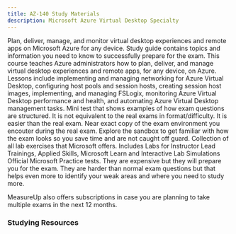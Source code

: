```yaml
---
title: AZ-140 Study Materials
description: Microsoft Azure Virtual Desktop Specialty
---
```


<LinkCard title="Explore additional resources below!" href="#studying-resources" />

<Card title="Get Started" icon="star"> 
  <LinkCard title="Exam AZ-140: Microsoft Azure Virtual Desktop Specialty" href="https://learn.microsoft.com/en-us/credentials/certifications/azure-virtual-desktop-specialty/?WT.mc_id=studentamb_165290" target="_blank"/>
      Plan, deliver, manage, and monitor virtual desktop experiences and remote apps on Microsoft Azure for any device.
  <LinkCard title="AZ-140 Study Guide" href="https://learn.microsoft.com/credentials/certifications/resources/study-guides/az-140WT.mc_id=studentamb_165290" target="_blank"/>
      Study guide contains topics and information you need to know to successfully prepare for the exam. 
  <LinkCard title="Microsoft Learn" href="https://learn.microsoft.com/en-us/training/courses/az-140t00?WT.mc_id=studentamb_165290#course-syllabus" target="_blank"/>
      This course teaches Azure administrators how to plan, deliver, and manage virtual desktop experiences and remote apps, for any device, on Azure. Lessons include implementing and managing networking for Azure Virtual Desktop, configuring host pools and session hosts, creating session host images, implementing, and managing FSLogix, monitoring Azure Virtual Desktop performance and health, and automating Azure Virtual Desktop management tasks.
  <LinkCard title="Practice Assessment" href="https://learn.microsoft.com/certifications/exams/az-140/practice/assessment?assessment-type=practice&assessmentId=69&WT.mc_id=studentamb_165290" target="_blank"/>
      Mini test that shows examples of how exam questions are structured. It is not equivalent to the real exams in format/difficulty. It is easier than the real exam.
  <LinkCard title="Exam Sandbox" href="https://aka.ms/examdemo" target="_blank"/>
      Near exact copy of the exam environment you encouter during the real exam. Explore the sandbox to get familiar with how the exam looks so you save time and are not caught off guard. 
  <LinkCard title="Exam Labs" href="https://certs.msfthub.wiki/labs/az-140labs" target="_blank"/>
      Collection of all lab exercises that Microsoft offers. Includes Labs for Instructor Lead Trainings, Applied Skills, Microsoft Learn and Interactive Lab Simulations
</Card>

<Card title="MeasureUp Practice Tests" icon="open-book"> 
<CardGrid>
  <LinkCard title="MeasureUp Assessment" href="https://www.measureup.com/assessment-az-140-configuring-and-operating-microsoft-azure-virtual-desktop.html#u44" target="_blank"/>
  <LinkCard title="MeasureUp Practice Test" href="https://www.measureup.com/microsoft-practice-test-az-140-configuring-and-operating-microsoft-azure-virtual-desktop.html#u44" target="_blank"/>
</CardGrid>
  <LinkCard title="MeasureUp Subscriptions" href="https://www.measureup.com/subscription-plans-for-individuals#u44" target="_blank"/>
      Official Microsoft Practice tests. They are expensive but they will prepare you for the exam. They are harder than normal exam questions but that helps 
      even more to identify your weak areas and where you need to study more. 

MeasureUp also offers subscriptions in case you are planning to take multiple exams in the next 12 months.
</Card>

### Studying Resources

<Tabs>

  <TabItem label="Text">
  <CardGrid>
    <LinkCard title="Microsoft Learn" href="https://learn.microsoft.com/certifications/exams/az-140?WT.mc_id=studentamb_165290" target="_blank"/>
  </CardGrid>
  </TabItem>

  <TabItem label="Videos">
  <CardGrid>
    <LinkCard title="I am IT Geek Course" href="https://www.youtube.com/playlist?list=PLJBGLF8tZlXNFvSn1pgSHujpFN7hoSGgt" target="_blank"/>
  </CardGrid>
  </TabItem>

  <TabItem label="Paid">
  <CardGrid>
    <LinkCard title="Pluralsight Course" href="https://www.pluralsight.com/paths/configuring-and-operating-microsoft-azure-virtual-desktop-az-140-2023" target="_blank"/>
  </CardGrid>
  </TabItem>

  <TabItem label="Tests">
  <CardGrid>
    <LinkCard title="Microsoft Learn Practice Assessment" href="https://learn.microsoft.com/certifications/exams/az-140/practice/assessment?assessment-type=practice&assessmentId=69&WT.mc_id=studentamb_165290" target="_blank"/>
    <LinkCard title="MeasureUp Assessment" href="https://www.measureup.com/assessment-az-140-configuring-and-operating-microsoft-azure-virtual-desktop.html#u44" target="_blank"/>
    <LinkCard title="MeasureUp Practice Tests" href="https://www.measureup.com/microsoft-practice-test-az-140-configuring-and-operating-microsoft-azure-virtual-desktop.html#u44" target="_blank"/>
    <LinkCard title="Whizlab Practice Tests" href="https://www.whizlabs.com/configuring-and-operating-microsoft-azure-virtual-desktop-az-140/" target="_blank"/> 
  </CardGrid>
  </TabItem>

  <TabItem label="Misc">
  <CardGrid>
    <LinkCard title="Microsoft Azure Free Account" href="https://azure.microsoft.com/en-us/offers/ms-azr-0044p" target="_blank"/> 
  </CardGrid>
  </TabItem>
  </Tabs>
